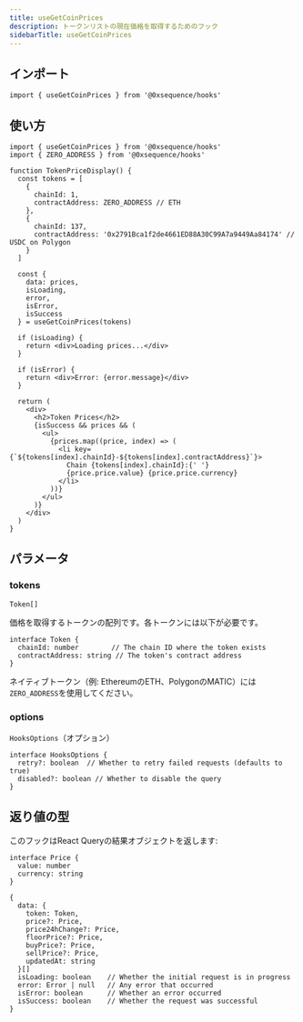 ```yaml
---
title: useGetCoinPrices
description: トークンリストの現在価格を取得するためのフック
sidebarTitle: useGetCoinPrices
---
```


## インポート

```tsx
import { useGetCoinPrices } from '@0xsequence/hooks'
```

## 使い方

```tsx
import { useGetCoinPrices } from '@0xsequence/hooks'
import { ZERO_ADDRESS } from '@0xsequence/hooks'

function TokenPriceDisplay() {
  const tokens = [
    {
      chainId: 1,
      contractAddress: ZERO_ADDRESS // ETH
    },
    {
      chainId: 137,
      contractAddress: '0x2791Bca1f2de4661ED88A30C99A7a9449Aa84174' // USDC on Polygon
    }
  ]
  
  const { 
    data: prices, 
    isLoading, 
    error,
    isError,
    isSuccess 
  } = useGetCoinPrices(tokens)
  
  if (isLoading) {
    return <div>Loading prices...</div>
  }
  
  if (isError) {
    return <div>Error: {error.message}</div>
  }
  
  return (
    <div>
      <h2>Token Prices</h2>
      {isSuccess && prices && (
        <ul>
          {prices.map((price, index) => (
            <li key={`${tokens[index].chainId}-${tokens[index].contractAddress}`}>
              Chain {tokens[index].chainId}:{' '}
              {price.price.value} {price.price.currency}
            </li>
          ))}
        </ul>
      )}
    </div>
  )
}
```

## パラメータ

### tokens
`Token[]`

価格を取得するトークンの配列です。各トークンには以下が必要です。

```tsx
interface Token {
  chainId: number        // The chain ID where the token exists
  contractAddress: string // The token's contract address
}
```

ネイティブトークン（例: EthereumのETH、PolygonのMATIC）には`ZERO_ADDRESS`を使用してください。

### options
`HooksOptions`（オプション）

```tsx
interface HooksOptions {
  retry?: boolean  // Whether to retry failed requests (defaults to true)
  disabled?: boolean // Whether to disable the query
}
```

## 返り値の型
このフックはReact Queryの結果オブジェクトを返します:

```tsx
interface Price {
  value: number
  currency: string
}

{
  data: {
    token: Token,
    price?: Price,
    price24hChange?: Price,
    floorPrice?: Price,
    buyPrice?: Price,
    sellPrice?: Price,
    updatedAt: string
  }[]
  isLoading: boolean    // Whether the initial request is in progress
  error: Error | null   // Any error that occurred
  isError: boolean      // Whether an error occurred
  isSuccess: boolean    // Whether the request was successful
}
```